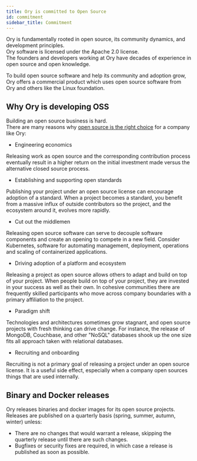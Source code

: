 ```yaml
---
title: Ory is committed to Open Source
id: commitment
sidebar_title: Commitment
---
```


Ory is fundamentally rooted in open source, its community dynamics, and development principles.  
Ory software is licensed under the Apache 2.0 license.  
The founders and developers working at Ory have decades of experience in open source and open knowledge.

To build open source software and help its community and adoption grow, Ory offers a commercial product which uses open source
software from Ory and others like the Linux foundation.

## Why Ory is developing OSS

Building an open source business is hard.  
There are many reasons why [open source is the right choice](https://opensource.google/documentation/reference/why) for a company
like Ory:

- Engineering economics

Releasing work as open source and the corresponding contribution process eventually result in a higher return on the initial
investment made versus the alternative closed source process.

- Establishing and supporting open standards

Publishing your project under an open source license can encourage adoption of a standard. When a project becomes a standard, you
benefit from a massive influx of outside contributors so the project, and the ecosystem around it, evolves more rapidly.

- Cut out the middlemen

Releasing open source software can serve to decouple software components and create an opening to compete in a new field. Consider
Kubernetes, software for automating management, deployment, operations and scaling of containerized applications.

- Driving adoption of a platform and ecosystem

Releasing a project as open source allows others to adapt and build on top of your project. When people build on top of your
project, they are invested in your success as well as their own. In cohesive communities there are frequently skilled participants
who move across company boundaries with a primary affiliation to the project.

- Paradigm shift

Technologies and architectures sometimes grow stagnant, and open source projects with fresh thinking can drive change. For
instance, the release of MongoDB, Couchbase, and other "NoSQL" databases shook up the one size fits all approach taken with
relational databases.

- Recruiting and onboarding

Recruiting is not a primary goal of releasing a project under an open source license. It is a useful side effect, especially when
a company open sources things that are used internally.

## Binary and Docker releases

Ory releases binaries and docker images for its open source projects. Releases are published on a quarterly basis (spring, summer,
autumn, winter) unless:

- There are no changes that would warrant a release, skipping the quarterly release until there are such changes.
- Bugfixes or security fixes are required, in which case a release is published as soon as possible.
